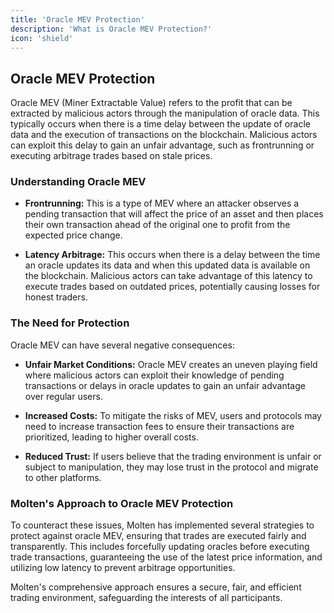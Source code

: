 ```yaml
---
title: 'Oracle MEV Protection'
description: 'What is Oracle MEV Protection?'
icon: 'shield'
---
```


## Oracle MEV Protection

Oracle MEV (Miner Extractable Value) refers to the profit that can be extracted by malicious actors through the manipulation of oracle data. This typically occurs when there is a time delay between the update of oracle data and the execution of transactions on the blockchain. Malicious actors can exploit this delay to gain an unfair advantage, such as frontrunning or executing arbitrage trades based on stale prices.

### Understanding Oracle MEV

- **Frontrunning:** This is a type of MEV where an attacker observes a pending transaction that will affect the price of an asset and then places their own transaction ahead of the original one to profit from the expected price change.
  
- **Latency Arbitrage:** This occurs when there is a delay between the time an oracle updates its data and when this updated data is available on the blockchain. Malicious actors can take advantage of this latency to execute trades based on outdated prices, potentially causing losses for honest traders.

### The Need for Protection

Oracle MEV can have several negative consequences:

- **Unfair Market Conditions:** Oracle MEV creates an uneven playing field where malicious actors can exploit their knowledge of pending transactions or delays in oracle updates to gain an unfair advantage over regular users.
  
- **Increased Costs:** To mitigate the risks of MEV, users and protocols may need to increase transaction fees to ensure their transactions are prioritized, leading to higher overall costs.
  
- **Reduced Trust:** If users believe that the trading environment is unfair or subject to manipulation, they may lose trust in the protocol and migrate to other platforms.

### Molten's Approach to Oracle MEV Protection

To counteract these issues, Molten has implemented several strategies to protect against oracle MEV, ensuring that trades are executed fairly and transparently. This includes forcefully updating oracles before executing trade transactions, guaranteeing the use of the latest price information, and utilizing low latency to prevent arbitrage opportunities.

Molten's comprehensive approach ensures a secure, fair, and efficient trading environment, safeguarding the interests of all participants.

